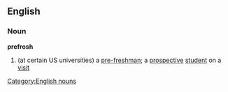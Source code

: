 ==English==
===Noun===
'''prefrosh'''
#(at certain US universities) a [[pre-]][[freshman]]; a [[prospective]] [[student]] on a [[visit]]
[[Category:English nouns]]